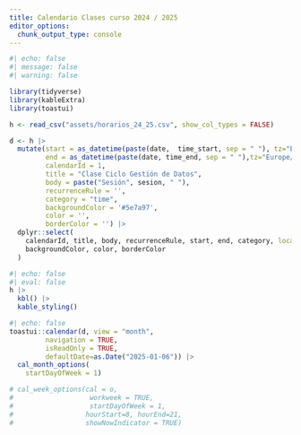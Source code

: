 ```yaml
---
title: Calendario Clases curso 2024 / 2025
editor_options: 
  chunk_output_type: console
---
```


```r
#| echo: false
#| message: false
#| warning: false

library(tidyverse)
library(kableExtra)
library(toastui) 

h <- read_csv("assets/horarios_24_25.csv", show_col_types = FALSE)

d <- h |> 
  mutate(start = as_datetime(paste(date,  time_start, sep = " "), tz="Europe/Madrid"),
         end = as_datetime(paste(date, time_end, sep = " "),tz="Europe/Madrid"),
         calendarId = 1, 
         title = "Clase Ciclo Gestión de Datos",
         body = paste("Sesión", sesion, " "), 
         recurrenceRule = '', 
         category = "time", 
         backgroundColor = '#5e7a97', 
         color = '', 
         borderColor = '') |> 
  dplyr::select(
    calendarId, title, body, recurrenceRule, start, end, category, location = site, 
    backgroundColor, color, borderColor
  )
```

```r
#| echo: false
#| eval: false
h |> 
  kbl() |> 
  kable_styling()
```


```r
#| echo: false
toastui::calendar(d, view = "month", 
         navigation = TRUE,
         isReadOnly = TRUE,
         defaultDate=as.Date("2025-01-06")) |> 
  cal_month_options(
    startDayOfWeek = 1)

# cal_week_options(cal = o,
#                   workweek = TRUE,
#                   startDayOfWeek = 1, 
#                  hourStart=8, hourEnd=21, 
#                  showNowIndicator = TRUE)
```

